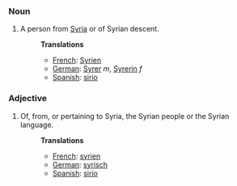 ===Noun===
#A person from [[Syria]] or of Syrian descent.
#:'''Translations'''
#:*[[French]]: [[Syrien]]
#:*[[German]]: [[Syrer]] ''m'', [[Syrerin]] ''f''
#:*[[Spanish]]: [[sirio]]

===Adjective===
#Of, from, or pertaining to Syria, the Syrian people or the Syrian language.
#:'''Translations'''
#:*[[French]]: [[syrien]]
#:*[[German]]: [[syrisch]]
#:*[[Spanish]]: [[sirio]]